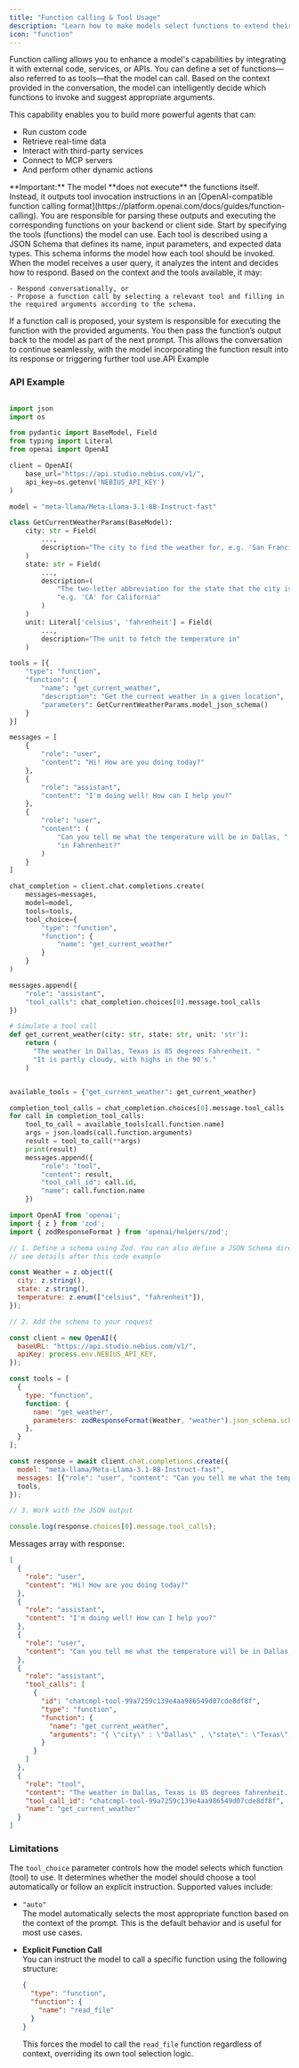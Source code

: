 ```yaml
---
title: "Function calling & Tool Usage"
description: "Learn how to make models select functions to extend their capabilities"
icon: "function"
---
```


Function calling allows you to enhance a model's capabilities by integrating it with external code, services, or APIs. You can define a set of functions—also referred to as tools—that the model can call. Based on the context provided in the conversation, the model can intelligently decide which functions to invoke and suggest appropriate arguments.

This capability enables you to build more powerful agents that can:

- Run custom code
- Retrieve real-time data
- Interact with third-party services
- Connect to MCP servers
- And perform other dynamic actions

<Note>
  **Important:** The model **does not execute** the functions itself. Instead, it outputs tool invocation instructions in an [OpenAI-compatible function calling format](https://platform.openai.com/docs/guides/function-calling). You are responsible for parsing these outputs and executing the corresponding functions on your backend or client side.
</Note>

<Steps>
  <Step title="Define Available Tools">
    Start by specifying the tools (functions) the model can use. Each tool is described using a JSON Schema that defines its name, input parameters, and expected data types. This schema informs the model how each tool should be invoked.
  </Step>
  <Step title="Model Determines Intent">
    When the model receives a user query, it analyzes the intent and decides how to respond. Based on the context and the tools available, it may:

    - Respond conversationally, or
    - Propose a function call by selecting a relevant tool and filling in the required arguments according to the schema.
  </Step>
  <Step title="Execute and Iterate">
    If a function call is proposed, your system is responsible for executing the function with the provided arguments. You then pass the function’s output back to the model as part of the next prompt. This allows the conversation to continue seamlessly, with the model incorporating the function result into its response or triggering further tool use.API Example
  </Step>
</Steps>

### API Example

<CodeGroup>

```python Python

import json
import os

from pydantic import BaseModel, Field
from typing import Literal
from openai import OpenAI

client = OpenAI(
    base_url="https://api.studio.nebius.com/v1/",
    api_key=os.getenv('NEBIUS_API_KEY')
)

model = "meta-llama/Meta-Llama-3.1-8B-Instruct-fast"

class GetCurrentWeatherParams(BaseModel):
    city: str = Field(
        ...,
        description="The city to find the weather for, e.g. 'San Francisco'"
    )
    state: str = Field(
        ...,
        description=(
            "The two-letter abbreviation for the state that the city is in, "
            "e.g. 'CA' for California"
        )
    )
    unit: Literal['celsius', 'fahrenheit'] = Field(
        ...,
        description="The unit to fetch the temperature in"
    )

tools = [{
    "type": "function",
    "function": {
        "name": "get_current_weather",
        "description": "Get the current weather in a given location",
        "parameters": GetCurrentWeatherParams.model_json_schema()
    }
}]

messages = [
    {
        "role": "user",
        "content": "Hi! How are you doing today?"
    },
    {
        "role": "assistant",
        "content": "I'm doing well! How can I help you?"
    },
    {
        "role": "user",
        "content": (
            "Can you tell me what the temperature will be in Dallas, "
            "in Fahrenheit?"
        )
    }
]

chat_completion = client.chat.completions.create(
    messages=messages,
    model=model,
    tools=tools,
    tool_choice={
        "type": "function",
        "function": {
            "name": "get_current_weather"
        }
    }
)

messages.append({
    "role": "assistant",
    "tool_calls": chat_completion.choices[0].message.tool_calls
})

# Simulate a tool call
def get_current_weather(city: str, state: str, unit: 'str'):
    return (
      "The weather in Dallas, Texas is 85 degrees Fahrenheit. "
      "It is partly cloudy, with highs in the 90's."
    )


available_tools = {"get_current_weather": get_current_weather}

completion_tool_calls = chat_completion.choices[0].message.tool_calls
for call in completion_tool_calls:
    tool_to_call = available_tools[call.function.name]
    args = json.loads(call.function.arguments)
    result = tool_to_call(**args)
    print(result)
    messages.append({
        "role": "tool",
        "content": result,
        "tool_call_id": call.id,
        "name": call.function.name
    })
```


```javascript JavaScript
import OpenAI from 'openai';
import { z } from 'zod';
import { zodResponseFormat } from 'openai/helpers/zod';

// 1. Define a schema using Zod. You can also define a JSON Schema directly;
// see details after this code example

const Weather = z.object({
  city: z.string(),
  state: z.string(),
  temperature: z.enum(["celsius", "fahrenheit"]),
});

// 2. Add the schema to your request

const client = new OpenAI({
  baseURL: "https://api.studio.nebius.com/v1/",
  apiKey: process.env.NEBIUS_API_KEY,
});

const tools = [
  {
    type: "function",
    function: {
      name: "get_weather",
      parameters: zodResponseFormat(Weather, "weather").json_schema.schema,
    },
  }
];

const response = await client.chat.completions.create({
  model: "meta-llama/Meta-Llama-3.1-8B-Instruct-fast",
  messages: [{"role": "user", "content": "Can you tell me what the temperature will be in Dallas, in Fahrenheit?"}],
  tools,
});

// 3. Work with the JSON output

console.log(response.choices[0].message.tool_calls);
```

</CodeGroup>

Messages array with response:

```json expandable
[
  {
    "role": "user",
    "content": "Hi! How are you doing today?"
  },
  {
    "role": "assistant",
    "content": "I'm doing well! How can I help you?"
  },
  {
    "role": "user",
    "content": "Can you tell me what the temperature will be in Dallas, in Fahrenheit?"
  },
  {
    "role": "assistant",
    "tool_calls": [
      {
        "id": "chatcmpl-tool-99a7259c139e4aa986549d07cde8df8f",
        "type": "function",
        "function": {
          "name": "get_current_weather",
          "arguments": "{ \"city\" : \"Dallas\" , \"state\": \"Texas\", \"unit\": \"fahrenheit\" }"
        }
      }
    ]
  },
  {
    "role": "tool",
    "content": "The weather in Dallas, Texas is 85 degrees fahrenheit. It is partly cloudy, with highs in the 90's.",
    "tool_call_id": "chatcmpl-tool-99a7259c139e4aa986549d07cde8df8f",
    "name": "get_current_weather"
  }
]
```

<Card title="Function & Tool Calling Cookbook" icon="github" color="#000000" href="https://github.com/nebius/ai-studio-cookbook/tree/main/tool-calling">
  
</Card>

### Limitations

The `tool_choice` parameter controls how the model selects which function (tool) to use. It determines whether the model should choose a tool automatically or follow an explicit instruction. Supported values include:

- `"auto"`\
  The model automatically selects the most appropriate function based on the context of the prompt. This is the default behavior and is useful for most use cases.
- **Explicit Function Call**\
  You can instruct the model to call a specific function using the following structure:

  ```json
  {
    "type": "function",
    "function": {
      "name": "read_file"
    }
  }
  ```

  This forces the model to call the `read_file` function regardless of context, overriding its own tool selection logic.